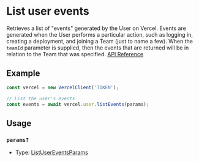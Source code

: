 # List user events

Retrieves a list of "events" generated by the User on Vercel. Events are generated when the User performs a particular action, such as logging in, creating a deployment, and joining a Team (just to name a few). When the `teamId` parameter is supplied, then the events that are returned will be in relation to the Team that was specified.
[API Reference](https://vercel.com/docs/rest-api/endpoints#list-user-events)

## Example

```js
const vercel = new VercelClient('TOKEN');

// List the user's events
const events = await vercel.user.listEvents(params);
```

## Usage

### `params?`

- Type: [ListUserEventsParams](/docs/dog)

